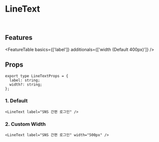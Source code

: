 
<Meta title="Components/Decorations/LineText" component={LineText} />

# LineText

<br />

## Features

<FeatureTable basics={['label']} additionals={['width (Default 400px)']} />

## Props

```tsx
export type LineTextProps = {
  label: string;
  width?: string;
};
```

### 1. Default

<Preview>
  <LineText label="SNS 간편 로그인" />
</Preview>

```tsx
<LineText label="SNS 간편 로그인" />
```

### 2. Custom Width

<Preview>
  <LineText label="SNS 간편 로그인" width="500px" />
</Preview>

```tsx
<LineText label="SNS 간편 로그인" width="500px" />
```
